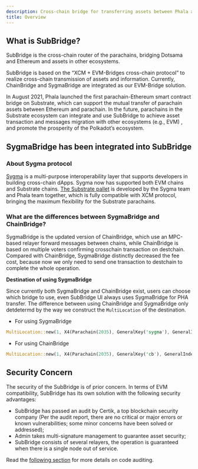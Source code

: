 ```yaml
---
description: Cross-chain bridge for transferring assets between Phala and other blockchains.
title: Overview
---
```



## What is SubBridge? <a href="#what-is-subbridge" id="what-is-subbridge"></a>

SubBridge is the cross-chain router of the parachains, bridging Dotsama and Ethereum and assets in other ecosystems.

SubBridge is based on the “XCM + EVM-Bridges cross-chain protocol” to realize cross-chain transmission of assets and information. Currently, ChainBridge and SygmaBridge are integrated as our EVM-Bridge solution.

In August 2021, Phala launched the first parachain-Ethereum smart contract bridge on Substrate, which can support the mutual transfer of parachain assets between Ethereum and parachain. In the future, parachains in the Substrate ecosystem can integrate and use SubBridge to achieve asset transaction and messages migration with other ecosystems (e.g., EVM) , and promote the prosperity of the Polkadot’s ecosystem.

## SygmaBridge has been integrated into SubBridge <a href="#sygma-launch" id="sygma-launch"></a>

### About Sygma protocol

[Sygma](https://buildwithsygma.com) is a multi-purpose interoperability layer that supports developers in building cross-chain dApps. Sygma now has supported both EVM chains and Substrate chains. [The Substrate pallet](https://github.com/sygmaprotocol/sygma-substrate-pallets) is developed by the Sygma team and Phala team together, which is fully compatible with XCM protocol, bringing the maximum flexibility for the Substrate parachains.

### What are the differences between SygmaBridge and ChainBridge?

SygmaBridge is the updated version of ChainBridge, which use an MPC-based relayer forward messages between chains, while ChainBridge is based on multiple voters confirming crosschain transaction on destchain. Compared with ChainBridge, SygmaBridge distinctly decreased the fee cost, because now we only need to send one transaction to destchain to complete the whole operation.

**Destination of using SygmaBridge**

Since currently both SygmaBridge and ChainBridge exist, users can choose which bridge to use, even SubBridge UI always uses SygmaBridge for PHA transfer. The difference between using ChainBridge and SygmaBridge only detdetermd by the way we construct the `MultiLocation` of the destination.

* For using SygmaBridge

```rust
MultiLocation::new(1, X4(Parachain(2035), GeneralKey('sygma'), GeneralIndex(ethereumChainId), GeneralKey(recipientAddress))
```

* For using ChainBridge

```rust
MultiLocation::new(1, X4(Parachain(2035), GeneralKey('cb'), GeneralIndex(ethereumChainId), GeneralKey(recipientAddress))
```

## Security Concern <a href="#security-concern" id="security-concern"></a>

The security of the SubBridge is of prior concern. In terms of EVM compatibility, SubBridge has its own solution with the following security advantages:

* SubBridge has passed an audit by Certik, a top blockchain security company (Per the audit report, there are no critical or major errors or known vulnerabilities; some minor concerns have been solved or addressed);
* Admin takes multi-signature management to guarantee asset security;
* SubBridge consists of several relayers, the operation is guaranteed when there is a single node out of service.

Read the [following section](/references/subbridge/technical-details#code-auditing) for more details on code auditing.
